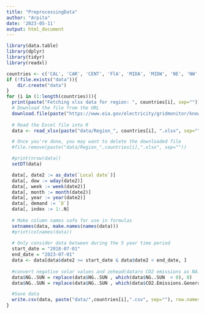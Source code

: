 ```yaml
---
title: "PreprocessingData"
author: "Arpita"
date: '2023-05-11'
output: html_document
---
```

  
```r
library(data.table)
library(dplyr)
library(tidyr)
library(readxl)
```

```r
countries <- c('CAL', 'CAR', 'CENT', 'FlA', 'MIDA', 'MIDW', 'NE', 'NW', 'SE', 'SW', 'TEN', 'TEX')
if (!file.exists("data")){
    dir.create("data")
}
for (i in (1:length(countries))){
  print(paste("Fetching xlsx data for region: ", countries[i], sep=""))
  # Download the file from the URL
  download.file(paste("https://www.eia.gov/electricity/gridmonitor/knownissues/xls/Region_",countries[i],".xlsx", sep=""), paste("data/Region_",countries[i],".xlsx", sep=""), mode = "wb")
  
  # Read the Excel file into R
  data <- read_xlsx(paste("data/Region_", countries[i], ".xlsx", sep=""), guess_max = 70000)

  # Once you're done, you may want to delete the downloaded file
  #file.remove(paste("data/Region_",countries[i],".xlsx", sep=""))

  #print(nrow(data))
  setDT(data)

  data[, date2 := as_date(`Local date`)]
  data[, dow := wday(date2)]
  data[, week := week(date2)]
  data[, month := month(date2)]
  data[, year := year(date2)]
  data[, demand := `D`]
  data[, index := 1:.N]
  
  # Make column names safe for use in formulas
  setnames(data, make.names(names(data)))
  #print(colnames(data))
  
  # Only consider data between during the 5 year time period
  start_date = "2018-07-01"
  end_date = "2023-07-01"
  data <- data[data$date2 >= start_date & data$date2 < end_date, ]
  
  #convert negative solar values and zehead(dataro CO2 emissions as NA. 
  data$NG..SUN = replace(data$NG..SUN , which(data$NG..SUN  < 0), 0)
  data$NG..SUN = replace(data$NG..SUN , which(data$CO2.Emissions.Generated <= 0), NA)

  #Save data
  write.csv(data, paste("data/",countries[i],".csv", sep=""), row.names = FALSE)
}
```